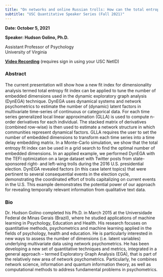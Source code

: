 ```yaml
---
title: "On networks and online Russian trolls: How can the total entropy ﬁt index be applied to optimize the number of embedded dimensions used in dynamic exploratory graph analysis, and why does it matter?"
subtitle: "USC Quantitative Speaker Series (Fall 2021)"
---
```


**Date: October 5, 2021**

**Speaker: Hudson Golino, Ph.D.**

Assistant Professor of Psychology\
University of Virginia

[**Video Recording**](https://drive.google.com/file/d/1o214dWx6OCVNo9-usObg8KVtiSUuMf-K/view?usp=share_link) (requires sign in using your USC NetID)

### Abstract

The current presentation will show how a new ﬁt index for dimensionality analysis termed total entropy ﬁt index can be applied to tune the number of embedded dimensions used in the dynamic exploratory graph analysis (DynEGA) technique. DynEGA uses dynamical systems and network psychometrics to estimate the number of (dynamic) latent factors in multivariate time-series of continuous or categorical data. For each time series generalized local linear approximation (GLLA) is used to compute n-order derivatives for each individual. The stacked matrix of derivatives (combined row-wise) is then used to estimate a network structure in which communities represent dynamical factors. GLLA requires the user to set the number of embedded dimensions to transform each time series into a time delay embedding matrix. In a Monte-Carlo simulation, we show that the total entropy ﬁt index can be used in a grid search to ﬁnd the optimal number of embedded dimensions. In an applied example, we performed DynEGA with the TEFI optimization on a large dataset with Twitter posts from state-sponsored right- and left-wing trolls during the 2016 U.S. presidential election. DynEGA revealed factors (in this case latent topics) that were pertinent to several consequential events in the election cycle, demonstrating the coordinated effort of trolls capitalizing on current events in the U.S. This example demonstrates the potential power of our approach for revealing temporally relevant information from qualitative text data.

### Bio

Dr. Hudson Golino completed his Ph.D. in March 2015 at the Universidade Federal de Minas Gerais (Brazil), where he studied applications of machine learning in Psychology, Education and Health. His research focuses on quantitative methods, psychometrics and machine learning applied in the fields of psychology, health and education. He is particularly interested in new ways to assess the number of dimensions (i.e. latent variables) underlying multivariate data using network psychometrics. He has been developing a new set of quantitative techniques and metrics, integrated in a general approach -- termed Exploratory Graph Analysis (EGA), that is part of the relatively new area of network psychometrics. Particularly, he combines network science, information and quantum information theory, as well as computational methods to address fundamental problems in psychometrics.
